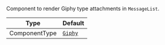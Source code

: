Component to render Giphy type attachments in `MessageList`.

| Type          | Default                                      |
| ------------- | -------------------------------------------- |
| ComponentType | [`Giphy`](../../ui-components/message/giphy) |
